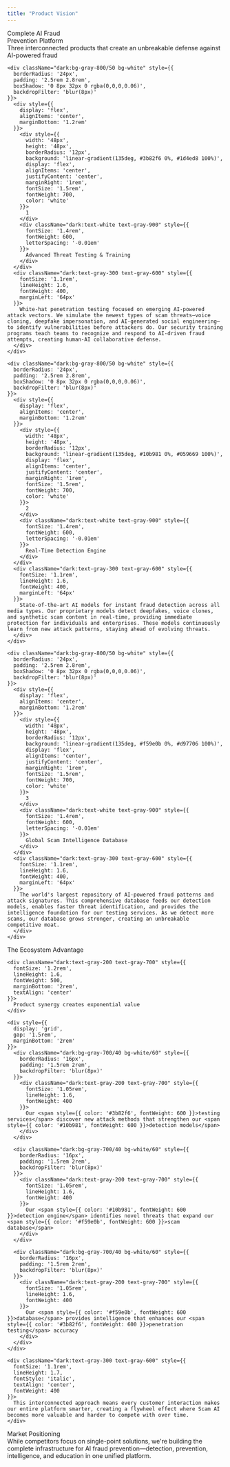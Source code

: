 ```yaml
---
title: "Product Vision"
---
```


<div className="dark:text-white text-gray-900" style={{
  maxWidth: '900px', 
  margin: '0 auto', 
  padding: '2rem 2rem 4rem 2rem',
  fontFamily: '-apple-system, BlinkMacSystemFont, "SF Pro Display", "Segoe UI", Roboto, sans-serif'
}}>

  <div className="dark:text-white text-gray-900" style={{
    fontSize: '3rem',
    fontWeight: 700,
    lineHeight: 1.1,
    letterSpacing: '-0.025em',
    marginBottom: '1rem',
    textAlign: 'center',
    marginTop: '1rem'
  }}>
    Complete AI Fraud<br/>Prevention Platform
  </div>

  <div className="dark:text-gray-300 text-gray-600" style={{
    fontSize: '1.3rem',
    lineHeight: 1.4,
    textAlign: 'center',
    marginBottom: '3rem',
    fontWeight: 400,
    maxWidth: '700px',
    margin: '0 auto 3rem auto'
  }}>
    Three interconnected products that create an unbreakable defense against AI-powered fraud
  </div>

  <div style={{
    display: 'grid',
    gap: '2.5rem',
    marginBottom: '4rem'
  }}>
    
    <div className="dark:bg-gray-800/50 bg-white" style={{
      borderRadius: '24px',
      padding: '2.5rem 2.8rem',
      boxShadow: '0 8px 32px 0 rgba(0,0,0,0.06)',
      backdropFilter: 'blur(8px)'
    }}>
      <div style={{
        display: 'flex',
        alignItems: 'center',
        marginBottom: '1.2rem'
      }}>
        <div style={{
          width: '48px',
          height: '48px',
          borderRadius: '12px',
          background: 'linear-gradient(135deg, #3b82f6 0%, #1d4ed8 100%)',
          display: 'flex',
          alignItems: 'center',
          justifyContent: 'center',
          marginRight: '1rem',
          fontSize: '1.5rem',
          fontWeight: 700,
          color: 'white'
        }}>
          1
        </div>
        <div className="dark:text-white text-gray-900" style={{
          fontSize: '1.4rem',
          fontWeight: 600,
          letterSpacing: '-0.01em'
        }}>
          Advanced Threat Testing & Training
        </div>
      </div>
      <div className="dark:text-gray-300 text-gray-600" style={{
        fontSize: '1.1rem',
        lineHeight: 1.6,
        fontWeight: 400,
        marginLeft: '64px'
      }}>
        White-hat penetration testing focused on emerging AI-powered attack vectors. We simulate the newest types of scam threats—voice cloning, deepfake impersonation, and AI-generated social engineering—to identify vulnerabilities before attackers do. Our security training programs teach teams to recognize and respond to AI-driven fraud attempts, creating human-AI collaborative defense.
      </div>
    </div>

    <div className="dark:bg-gray-800/50 bg-white" style={{
      borderRadius: '24px',
      padding: '2.5rem 2.8rem',
      boxShadow: '0 8px 32px 0 rgba(0,0,0,0.06)',
      backdropFilter: 'blur(8px)'
    }}>
      <div style={{
        display: 'flex',
        alignItems: 'center',
        marginBottom: '1.2rem'
      }}>
        <div style={{
          width: '48px',
          height: '48px',
          borderRadius: '12px',
          background: 'linear-gradient(135deg, #10b981 0%, #059669 100%)',
          display: 'flex',
          alignItems: 'center',
          justifyContent: 'center',
          marginRight: '1rem',
          fontSize: '1.5rem',
          fontWeight: 700,
          color: 'white'
        }}>
          2
        </div>
        <div className="dark:text-white text-gray-900" style={{
          fontSize: '1.4rem',
          fontWeight: 600,
          letterSpacing: '-0.01em'
        }}>
          Real-Time Detection Engine
        </div>
      </div>
      <div className="dark:text-gray-300 text-gray-600" style={{
        fontSize: '1.1rem',
        lineHeight: 1.6,
        fontWeight: 400,
        marginLeft: '64px'
      }}>
        State-of-the-art AI models for instant fraud detection across all media types. Our proprietary models detect deepfakes, voice clones, and synthetic scam content in real-time, providing immediate protection for individuals and enterprises. These models continuously learn from new attack patterns, staying ahead of evolving threats.
      </div>
    </div>

    <div className="dark:bg-gray-800/50 bg-white" style={{
      borderRadius: '24px',
      padding: '2.5rem 2.8rem',
      boxShadow: '0 8px 32px 0 rgba(0,0,0,0.06)',
      backdropFilter: 'blur(8px)'
    }}>
      <div style={{
        display: 'flex',
        alignItems: 'center',
        marginBottom: '1.2rem'
      }}>
        <div style={{
          width: '48px',
          height: '48px',
          borderRadius: '12px',
          background: 'linear-gradient(135deg, #f59e0b 0%, #d97706 100%)',
          display: 'flex',
          alignItems: 'center',
          justifyContent: 'center',
          marginRight: '1rem',
          fontSize: '1.5rem',
          fontWeight: 700,
          color: 'white'
        }}>
          3
        </div>
        <div className="dark:text-white text-gray-900" style={{
          fontSize: '1.4rem',
          fontWeight: 600,
          letterSpacing: '-0.01em'
        }}>
          Global Scam Intelligence Database
        </div>
      </div>
      <div className="dark:text-gray-300 text-gray-600" style={{
        fontSize: '1.1rem',
        lineHeight: 1.6,
        fontWeight: 400,
        marginLeft: '64px'
      }}>
        The world's largest repository of AI-powered fraud patterns and attack signatures. This comprehensive database feeds our detection models, enables faster threat identification, and provides the intelligence foundation for our testing services. As we detect more scams, our database grows stronger, creating an unbreakable competitive moat.
      </div>
    </div>

  </div>

  <div className="dark:bg-gradient-to-br dark:from-gray-800/60 dark:to-gray-900/60 bg-gradient-to-br from-blue-50/80 to-indigo-50/80" style={{
    borderRadius: '28px',
    padding: '3rem 3rem',
    boxShadow: '0 12px 48px 0 rgba(37,99,235,0.08)',
    backdropFilter: 'blur(12px)',
    marginBottom: '3rem'
  }}>
    <div className="dark:text-white text-gray-900" style={{
      fontSize: '2.2rem',
      fontWeight: 700,
      letterSpacing: '-0.02em',
      marginBottom: '1.5rem',
      textAlign: 'center'
    }}>
      The Ecosystem Advantage
    </div>
    
    <div className="dark:text-gray-200 text-gray-700" style={{
      fontSize: '1.2rem',
      lineHeight: 1.6,
      fontWeight: 500,
      marginBottom: '2rem',
      textAlign: 'center'
    }}>
      Product synergy creates exponential value
    </div>

    <div style={{
      display: 'grid',
      gap: '1.5rem',
      marginBottom: '2rem'
    }}>
      <div className="dark:bg-gray-700/40 bg-white/60" style={{
        borderRadius: '16px',
        padding: '1.5rem 2rem',
        backdropFilter: 'blur(8px)'
      }}>
        <div className="dark:text-gray-200 text-gray-700" style={{
          fontSize: '1.05rem',
          lineHeight: 1.6,
          fontWeight: 400
        }}>
          Our <span style={{ color: '#3b82f6', fontWeight: 600 }}>testing services</span> discover new attack methods that strengthen our <span style={{ color: '#10b981', fontWeight: 600 }}>detection models</span>
        </div>
      </div>
      
      <div className="dark:bg-gray-700/40 bg-white/60" style={{
        borderRadius: '16px',
        padding: '1.5rem 2rem',
        backdropFilter: 'blur(8px)'
      }}>
        <div className="dark:text-gray-200 text-gray-700" style={{
          fontSize: '1.05rem',
          lineHeight: 1.6,
          fontWeight: 400
        }}>
          Our <span style={{ color: '#10b981', fontWeight: 600 }}>detection engine</span> identifies novel threats that expand our <span style={{ color: '#f59e0b', fontWeight: 600 }}>scam database</span>
        </div>
      </div>
      
      <div className="dark:bg-gray-700/40 bg-white/60" style={{
        borderRadius: '16px',
        padding: '1.5rem 2rem',
        backdropFilter: 'blur(8px)'
      }}>
        <div className="dark:text-gray-200 text-gray-700" style={{
          fontSize: '1.05rem',
          lineHeight: 1.6,
          fontWeight: 400
        }}>
          Our <span style={{ color: '#f59e0b', fontWeight: 600 }}>database</span> provides intelligence that enhances our <span style={{ color: '#3b82f6', fontWeight: 600 }}>penetration testing</span> accuracy
        </div>
      </div>
    </div>

    <div className="dark:text-gray-300 text-gray-600" style={{
      fontSize: '1.1rem',
      lineHeight: 1.7,
      fontStyle: 'italic',
      textAlign: 'center',
      fontWeight: 400
    }}>
      This interconnected approach means every customer interaction makes our entire platform smarter, creating a flywheel effect where Scam AI becomes more valuable and harder to compete with over time.
    </div>
  </div>

  <div className="dark:bg-gray-800/30 bg-gray-50/80" style={{
    borderRadius: '20px',
    padding: '2.5rem 2.8rem',
    boxShadow: '0 4px 24px 0 rgba(0,0,0,0.04)',
    backdropFilter: 'blur(8px)',
    textAlign: 'center'
  }}>
    <div className="dark:text-white text-gray-900" style={{
      fontSize: '1.3rem',
      fontWeight: 600,
      marginBottom: '1rem',
      letterSpacing: '-0.01em'
    }}>
      Market Positioning
    </div>
    <div className="dark:text-gray-300 text-gray-600" style={{
      fontSize: '1.1rem',
      lineHeight: 1.6,
      fontWeight: 400,
      maxWidth: '600px',
      margin: '0 auto'
    }}>
      While competitors focus on single-point solutions, we're building the complete infrastructure for AI fraud prevention—detection, prevention, intelligence, and education in one unified platform.
    </div>
  </div>

</div>
